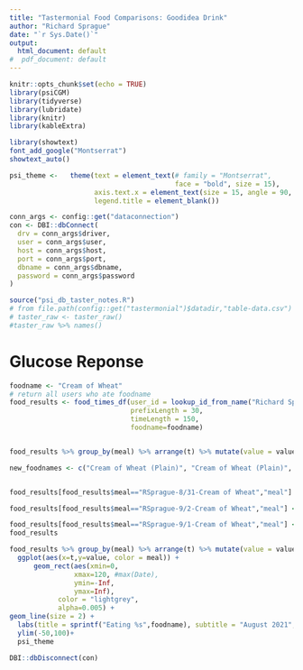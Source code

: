 ```yaml
---
title: "Tastermonial Food Comparisons: Goodidea Drink"
author: "Richard Sprague"
date: "`r Sys.Date()`"
output:
  html_document: default
#  pdf_document: default
---
```


```r
knitr::opts_chunk$set(echo = TRUE)
library(psiCGM)
library(tidyverse)
library(lubridate)
library(knitr)
library(kableExtra)
```


```r
library(showtext)
font_add_google("Montserrat")
showtext_auto()

psi_theme <-   theme(text = element_text(# family = "Montserrat",
                                         face = "bold", size = 15),
                     axis.text.x = element_text(size = 15, angle = 90, hjust = 1),
                     legend.title = element_blank())

conn_args <- config::get("dataconnection")
con <- DBI::dbConnect(
  drv = conn_args$driver,
  user = conn_args$user,
  host = conn_args$host,
  port = conn_args$port,
  dbname = conn_args$dbname,
  password = conn_args$password
)


```


```r
source("psi_db_taster_notes.R")
# from file.path(config::get("tastermonial")$datadir,"table-data.csv")
# taster_raw <- taster_raw()
#taster_raw %>% names()
```

# Glucose Reponse 

```r

foodname <- "Cream of Wheat"
# return all users who ate foodname
food_results <- food_times_df(user_id = lookup_id_from_name("Richard Sprague"),
                              prefixLength = 30,
                              timeLength = 150,
                              foodname=foodname) 


food_results %>% group_by(meal) %>% arrange(t) %>% mutate(value = value - first(value)) %>% ungroup() %>% arrange(meal)

new_foodnames <- c("Cream of Wheat (Plain)", "Cream of Wheat (Plain)", "Cream of Wheat (Goodidea)")


food_results[food_results$meal=="RSprague-8/31-Cream of Wheat","meal"] <- "Cream of Wheat (Plain) #1"

food_results[food_results$meal=="RSprague-9/2-Cream of Wheat","meal"] <- "Cream of Wheat (w/GoodIdea)"

food_results[food_results$meal=="RSprague-9/1-Cream of Wheat","meal"] <- "Cream of Wheat (Plain) #2"
food_results

```

```r


food_results %>% group_by(meal) %>% arrange(t) %>% mutate(value = value - first(value)) %>% ungroup() %>% arrange(meal) %>% #transmute(t,value,meal = paste(foodname,date_ch)) %>%
  ggplot(aes(x=t,y=value, color = meal)) +
      geom_rect(aes(xmin=0,
                xmax=120, #max(Date),
                ymin=-Inf,
                ymax=Inf),
            color = "lightgrey", 
            alpha=0.005) +
geom_line(size = 2) +
  labs(title = sprintf("Eating %s",foodname), subtitle = "August 2021", x = "Minutes") + 
  ylim(-50,100)+
  psi_theme

```


```r

DBI::dbDisconnect(con)

```
